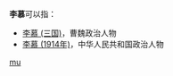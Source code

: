 '''李慕'''可以指：
* [[李慕_(三国)|李慕 (三国)]]，曹魏政治人物
* [[李慕_(1914年)|李慕 (1914年)]]，中华人民共和国政治人物

{{disambig}}

[[Category:二字李姓人名消歧义|mu]]